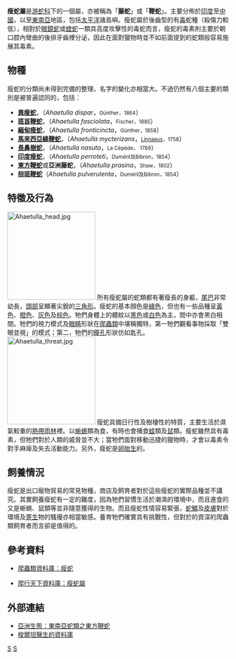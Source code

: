 {{Automatic taxobox
| taxon = Ahaetulla
| authority = 
| image = Ahaet prasina 060617 jbti.jpg
| image_caption = 東方瘦蛇
}}

'''瘦蛇屬'''是[[游蛇科|游蛇科]]下的一個屬，亦被稱為「'''藤蛇'''」或「'''鞭蛇'''」。主要分佈於[[印度|印度]]至[[中國|中國]]，以至[[東南亞|東南亞]]地區，包括[[太平洋|太平洋]]諸島嶼。瘦蛇屬於後齒型的有[[毒|毒]]蛇種（殺傷力較低），相對於[[眼鏡蛇|眼鏡蛇]]或[[蝰蛇|蝰蛇]]一類具高度攻擊性的毒蛇而言，瘦蛇的毒素則主要於朝口腔內彎曲的後排牙齒裡分泌，因此在面對獵物時並不如前面提到的蛇類般容易施展其毒素。

==物種==
瘦蛇的分類尚未得到完備的整理，名字的變化亦相當大。不過仍然有八個主要的類別是被普遍認同的，包括：
*'''[[異瘦蛇|異瘦蛇]]'''，（''Ahaetulla dispar''，<small>Günther，1864</small>）
*'''[[斑首鞭蛇|斑首鞭蛇]]'''，（''Ahaetulla fasciolata''，<small>Fischer，1885</small>）
*'''[[緬甸瘦蛇|緬甸瘦蛇]]'''，（''Ahaetulla fronticincta''，<small>Günther，1858</small>）
*'''[[馬來西亞綠鞭蛇|馬來西亞綠鞭蛇]]'''，（''Ahaetulla mycterizans''，<small>[[卡爾·林奈|Linnaeus]]，1758</small>）
*'''[[長鼻樹蛇|長鼻樹蛇]]'''，（''Ahaetulla nasuta''，<small>La Cépède， 1789</small>）
*'''[[印度瘦蛇|印度瘦蛇]]'''，（''Ahaetulla perroteti''，<small>Duméril及Bibron，1854</small>）
*'''[[東方鞭蛇|東方鞭蛇]]'''或'''亞洲藤蛇'''，（''Ahaetulla prasina''，<small>Shaw，1802</small>）
*'''[[棕斑鞭蛇|棕斑鞭蛇]]'''（''Ahaetulla pulverulenta''，<small>Duméril及Bibron，1854</small>）

==特徵及行為==
[[File:Ahaetulla_head.jpg|200px]]
所有瘦蛇屬的蛇類都有著瘦長的身軀，[[尾巴|尾巴]]非常幼長，[[頭部|頭部]]呈顯著尖銳的[[三角形|三角形]]。瘦蛇的基本顏色是[[綠色|綠色]]，但也有一些品種呈[[黃色|黃色]]、[[橙色|橙色]]、[[灰色|灰色]]及[[棕色|棕色]]。牠們身體上的體紋以[[黑色|黑色]]或[[白色|白色]]為主，間中亦會黑白相間。牠們的視力模式及[[眼睛|眼睛]]形狀在[[爬蟲類|爬蟲類]]中堪稱獨特，第一牠們觀看事物採取「雙眼並視」的模式；第二，牠們的[[瞳孔|瞳孔]]形狀仿如匙孔。
[[File:Ahaetulla_threat.jpg|200px]]
瘦蛇具備日行性及樹棲性的特質，主要生活於濕氣較重的[[熱帶雨林|熱帶雨林]]裡。以[[蜥蜴|蜥蜴]]類為食，有時也會捕食[[蛙|蛙]]類及[[鼠|鼠]]類。瘦蛇雖然具有毒素，但牠們對於人類的威脅並不大；當牠們面對移動迅捷的獵物時，才會以毒素令對手麻痺及失去活動能力。另外，瘦蛇是[[卵胎生|卵胎生]]的。

==飼養情況==
瘦蛇是出口寵物貿易的常見物種，商店及飼育者對於這些瘦蛇的實際品種並不講究。其實飼養瘦蛇有一定的難度，因為牠們習慣生活於潮濕的環境中，而且進食的又是蜥蜴、鼠類等並非隨意獲得的生物。而且瘦蛇性情容易緊張，[[蛇#蛇鱗及蛻皮習慣|蛇鱗]]及[[皮膚|皮膚]]對於環境及[[寄生|寄生]]物的騷擾亦相當敏感。養育牠們確實具有挑戰性，但對於的資深的爬蟲類飼育者而言卻是值得的。

==參考資料==
*{{en}}[http://reptile-database.reptarium.cz/species.php?genus=Ahaetulla&species=prasina 爬蟲類資料庫：瘦蛇] {{Wayback|url=http://reptile-database.reptarium.cz/species.php?genus=Ahaetulla&species=prasina |date=20190814155928 }}
*[https://web.archive.org/web/20070213193124/http://www.pxtx.com/sis/classinfo.asp?classid=1144 爬行天下資料庫：瘦蛇屬]

==外部連結==
*[http://www.ecologyasia.com/verts/snakes/oriental_whip-snake.htm 亞洲生態：東南亞蛇類之東方鞭蛇] {{Wayback|url=http://www.ecologyasia.com/verts/snakes/oriental_whip-snake.htm |date=20210122222750 }}
*[http://zoltantakacs.com/zt/pw/sn/album.php?idx=5 梭爾坦醫生的資料庫] {{Wayback|url=http://zoltantakacs.com/zt/pw/sn/album.php?idx=5 |date=20160313010418 }}
{{Taxonbar|from=Q602558}}

[[Category:游蛇科|S]]
[[Category:瘦蛇属|S]]